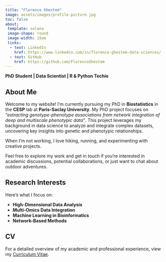 ```yaml
---
title: "Florence Ghestem"
image: assets/images/profile-picture.jpg
toc: false
about: 
 template: solana
 image-shape: round
 image-width: 15em
 links:
  - text: LinkedIn
    href: https://www.linkedin.com/in/florence-ghestem-data-sciences/
  - text: GitHub
    href: https://github.com/FlorenceGhestem
---
```


**PhD Student | Data Scientist | R & Python Techie**

## About Me

Welcome to my website! I’m currently pursuing my PhD in **Biostatistics** in the **CESP** lab at **Paris-Saclay University**. My PhD project focuses on *"extracting genotype-phenotype associations from network integration of deep and multiscale phenotypic data"*. This project leverages my background in data science to analyze and integrate complex datasets, uncovering key insights into genetic and phenotypic relationships.

When I'm not working, I love hiking, running, and experimenting with creative projects.

Feel free to explore my work and get in touch if you’re interested in academic discussions, potential collaborations, or just want to chat about outdoor adventures.

## Research Interests

Here’s what I focus on:

- **High-Dimensional Data Analysis**
- **Multi-Omics Data Integration**
- **Machine Learning in Bioinformatics**
- **Network-Based Methods**

## CV

For a detailed overview of my academic and professional experience, view my [Curriculum Vitae](assets/ressources/resume-florence-ghestem.pdf).
